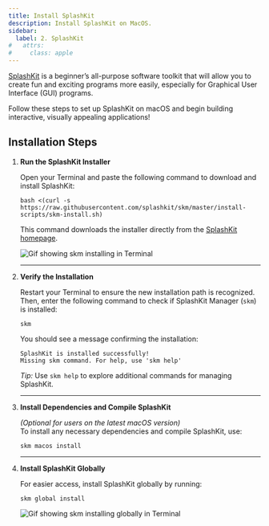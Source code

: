 ```yaml
---
title: Install SplashKit
description: Install SplashKit on MacOS.
sidebar:
  label: 2. SplashKit
#   attrs:
#     class: apple
---
```



[SplashKit](https://splashkit.io) is a beginner’s all-purpose software toolkit that will allow you to create fun and exciting programs more easily, especially for Graphical User Interface (GUI) programs.

Follow these steps to set up SplashKit on macOS and begin building interactive, visually appealing applications!

## Installation Steps

<Steps>

1. **Run the SplashKit Installer**

   Open your Terminal and paste the following command to download and install SplashKit:

   ```shell
   bash <(curl -s https://raw.githubusercontent.com/splashkit/skm/master/install-scripts/skm-install.sh)
   ```

   This command downloads the installer directly from the [SplashKit homepage](https://splashkit.io).

   ![Gif showing skm installing in Terminal](/gifs/macos/skm-install.gif)

   ---

2. **Verify the Installation**

   Restart your Terminal to ensure the new installation path is recognized. Then, enter the following command to check if SplashKit Manager (`skm`) is installed:

   ```shell
   skm
   ```

   You should see a message confirming the installation:

   ```shell
   SplashKit is installed successfully!
   Missing skm command. For help, use 'skm help'
   ```

   *Tip:* Use `skm help` to explore additional commands for managing SplashKit.

   ---

3. **Install Dependencies and Compile SplashKit**

   *(Optional for users on the latest macOS version)*  
   To install any necessary dependencies and compile SplashKit, use:

   ```shell
   skm macos install
   ```

   ---

4. **Install SplashKit Globally**

   For easier access, install SplashKit globally by running:

   ```shell
   skm global install
   ```

   ![Gif showing skm installing globally in Terminal](/gifs/macos/skm-global-install.gif)

</Steps>
